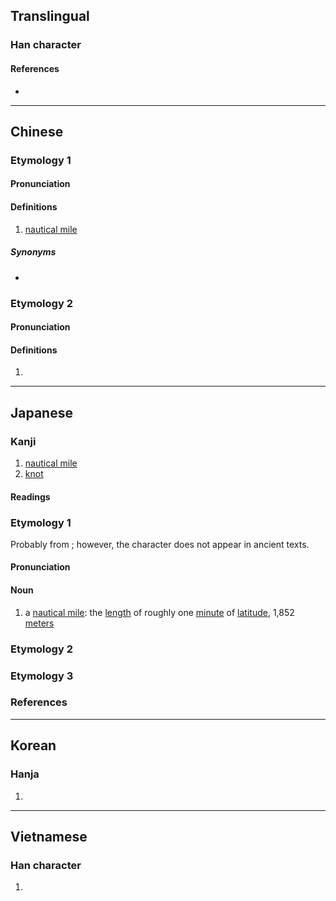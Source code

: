 {{also|里}}
{{character info/new}}
==Translingual==

===Han character===
{{Han char|rn=85|rad=水|as=07|sn=10|four=36114|canj=EWG|ids=⿰氵里}}

====References====
* {{Han ref|kx=0624.210|dkj=17485|dj=1022.050|hdz=31623.010|uh=6D6C|ud=28012|bh=AF40|bd=44864}}

----

==Chinese==
{{zh-forms}}

===Etymology 1===

====Pronunciation====
{{zh-pron
|m=lǐ,hǎilǐ
|c=lei5,hoi2 lei5
|mc=
|oc=
|ma=
|cat=n
}}

====Definitions====
{{zh-hanzi}}

# {{lb|zh|dated}} [[nautical mile]]

=====Synonyms=====
* {{zh-l|海里}}

===Etymology 2===

====Pronunciation====
{{zh-pron
|m=lí
|cat=pn
}}

====Definitions====
{{zh-hanzi}}

# {{zh-only|泥浬}}

----

==Japanese==

===Kanji===
{{ja-kanji|grade=n|rs=水07}}

# [[nautical mile]] {{qualifier|unit of distance}}
# [[knot]] {{qualifier|unit of speed}}

====Readings====
{{ja-readings
|goon=り
|kanon=り
|kun=かいり-, ノット-
}}

===Etymology 1===
{{ja-kanjitab|yomi=goon|り}}

Probably from {{der|ja|ltc|sort=り|-}} {{ltc-l|浬}}; however, the {{m|zh|浬}} character does not appear in ancient texts.

====Pronunciation====
{{ja-pron|り}}

====Noun====
{{ja-noun|り}}

# a [[nautical mile]]: the [[length]] of roughly one [[minute]] of [[latitude]], 1,852 [[meter]]s

===Etymology 2===
{{ja-kanjitab|yomi=irr|かいり}}
{{ja-see|海里}}

===Etymology 3===
{{ja-kanjitab|yomi=irr|のっと}}
{{ja-see|ノット}}

===References===
<references/>

----

==Korean==

===Hanja===
{{ko-hanja|hangeul=[[리]]>[[이]]|eumhun=|rv=ri>i|mr=ri>i|y=li>i}}

# {{rfdef|ko|sort=水07}}

----

==Vietnamese==

===Han character===
{{vi-hantu|[[rí]], [[lí]]|rs=水07}}

# {{rfdef|vi|sort=水07}}